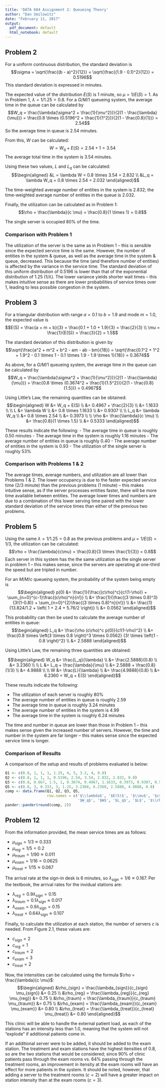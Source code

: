 ```yaml
---
title: 'DATA 604 Assignment 2: Queueing Theory'
author: "Dan Smilowitz"
date: "February 11, 2017"
output:
  pdf_document: default
  html_notebook: default
---
```


## Problem 2
For a uniform continuous distribution, the standard deviation is
$$\sigma = \sqrt{\frac{(b - a)^2}{12}} = \sqrt{\frac{(1.9 - 0.1)^2}{12}} = 0.5196$$
This standard deviation is expressed in minutes.

The expected value of the distribution $E(S)$ is 1 minute, so $\mu = 1/E(S) = 1$.  As in Problem 1, $\lambda = 1/1.25 = 0.8$.  For a $G/M/1$ queueing system, the average time in the queue can be calculated by
$$W_q = \frac{\lambda(\sigma^2 + \frac{1}{\mu^2})}{2(1 - \frac{\lambda}{\mu})} =
\frac{0.8 \times (0.5196^2 + \frac{1}{1^2})}{2(1 - \frac{0.8}{1})} = 2.54$$
So the average time in queue is 2.54 minutes.

From this, $W$ can be calculated: $$W = W_q + E(S) = 2.54 + 1 = 3.54$$ The average total time in the system is 3.54 minutes.

Using these two values, $L$ and $L_q$ can be calculated:
$$\begin{aligned}
&L = \lambda W = 0.8 \times 3.54 = 2.832 \\
&L_q = \lambda W_q = 0.8 \times 2.54 = 2.032
\end{aligned}$$

The time-weighted average number of entities in the system is 2.832; the time-weighted average number of entities in the queue is 2.032.

Finally, the utilization can be calculated as in Problem 1:
$$\rho = \frac{\lambda}{c \mu} = \frac{0.8}{1 \times 1} = 0.8$$

The single server is occupied 80% of the time.

### Comparison with Problem 1
The utilization of the server is the same as in Problem 1 -- this is sensible since the expected service time is the same.  However, the number of entities in the system & queue, as well as the average time in the system & queue, decreased.  This because the time (and therefore number of entities) is affected by the variance in the service time.  The standard deviation of this uniform distribution of 0.5196 is lower than that of the exponential distribution of 1.25 ($1/\lambda$).  The lower variance yields shorter wait times -- this makes intuitive sense as there are lower probabilities of service times over 1, leading to less possible congestion in the system.



## Problem 3
For a triangular distribution with range $a = 0.1$ to $b = 1.9$ and mode $m = 1.0$, the expected value is
$$E(S) = \frac{a + m + b}{3} = \frac{0.1 + 1.0 + 1.9}{3} = \frac{2}{3} \\ 
\mu = \frac{1}{E(S)} = \frac{3}{2} = 1.5$$

The standard deviation of this distribution is given by
$$\sqrt{\frac{a^2 + m^2 + b^2 - am - ab - bm}{18}} =
\sqrt{\frac{0.1^2 + 1^2 + 1.9^2 - 0.1 \times 1 - 0.1 \times 1.9 - 1.9 \times 1}{18}}
= 0.3674$$

As above, for a $G/M/1$ queueing system, the average time in the queue can be calculated by
$$W_q = \frac{\lambda(\sigma^2 + \frac{1}{\mu^2})}{2(1 - \frac{\lambda}{\mu})} =
\frac{0.8 \times (0.3674^2 + \frac{1}{1.5^2})}{2(1 - \frac{0.8}{1.5})} 
= 0.4967$$

Using Little's Law, the remaining quantities can be obtained:
$$\begin{aligned}
W &= W_q + E(S) \\
  &= 0.4967 + \frac{2}{3} \\
  &= 1.1633 \\
  \\
L &= \lambda W \\
  &= 0.8 \times 1.1633 \\
  &= 0.9307 \\
  \\
L_q &= \lambda W_q \\
  &= 0.8 \times 2.54 \\
  &= 0.3973 \\
  \\
\rho &= \frac{\lambda}{c \mu} \\
  &= \frac{0.8}{1 \times 1.5} \\
  &= 0.5333
\end{aligned}$$

These results indicate the following:
  - The average time in queue is roughly 0.50 minutes
  - The average time in the system is roughly 1.16 minutes
  - The average number of entities in queue is roughly 0.40
  - The average number of entities in the system is 0.93
  - The utilization of the single server is roughly 53%



### Comparison with Problems 1 & 2
The average times, average numbers, and utilization are all lower than Problems 1 & 2.  The lower occupancy is due to the faster expected service time (2/3 minute) than the previous problems (1 minute) -- this makes intuitive sense, as if the server processes entities faster, there will be more time available between entities.  The average lower times and numbers are due to a combination of this lower serving time paired with the lower standard deviation of the service times than either of the previous two problems.


## Problem 5
Using the same $\lambda = 1/1.25 = 0.8$ as the previous problems and $\mu = 1/E(S) = 1/3$, the utilization can be calculated:
$$\rho = \frac{\lambda}{c\mu} = \frac{0.8}{3 \times \frac{1}{3}} = 0.8$$
Each server in this system has the the same utilization as the single server in problem 1 -- this makes sense, since the servers are operating at one-third the speed but are tripled in number.

For an $M/M/c$ queueing system, the probability of the system being empty is
$$\begin{aligned}
p(0) &= \frac{1}{\frac{(c\rho)^c}{c!(1-\rho)} + \sum_{n=0}^{c-1}\frac{(c\rho)^n}{n!}} \\
  &= \frac{1}{\frac{(3 \times 0.8)^3}{3!(1-0.8)} + \sum_{n=0}^{2}\frac{(3 \times 0.8)^n}{n!}} \\
  &= \frac{1}{13.824/1.2 + \left( 1 + 2.4 + 5.76/2 \right)} \\
  &= 0.0562
\end{aligned}$$

This probability can then be used to calculate the average number of entities in queue:
$$\begin{aligned}
L_q &= \frac{\rho (c\rho)^c p(0)}{c!(1-\rho)^2} \\
  &= \frac{0.8 \times \left(3 \times 0.8 \right)^3 \times 0.0562}
  {3! \times \left(1 - 0.8 \right)^2} \\
  &= 2.5888
\end{aligned}$$

Using Little's Law, the remaining three quantities are obtained:

$$\begin{aligned}
W_q &= \frac{L_q}{\lambda} \\
  &= \frac{2.5888}{0.8} \\
  &= 3.2360 \\
  \\
L &= L_q + \frac{\lambda}{\mu} \\
  &= 2.5888 + \frac{0.8}{1/3} \\
  &= 4.9888 \\
  \\
W &= \frac{L}{\lambda} \\
  &= \frac{4.9888}{0.8} \\
  &= 6.2360 = W_q + E(S)
\end{aligned}$$

\newpage
These results indicate the following:

  - The utilization of each server is roughly 80%
  - The average number of entities in queue is roughly 2.59
  - The average time in queue is roughly 3.24 minutes
  - The average number of entities in the system is 4.99
  - The average time in the system is roughly 6.24 minutes

The time and number in queue are lower than those in  Problem 1 -- this makes sense given the increased number of servers.  However, the time and number in the system are far longer -- this makes sense since the expected service time is longer.

### Comparison of Results
A comparison of the setup and results of problems evaluated is below:

```r
Q1 <- c(0.8, 1, 1, 1, 1.25, 4, 5, 3.2, 4, 0.8)
Q2 <- c(0.8, 1, 1, 1, 0.5196, 2.54, 3.54, 2.032, 2.832, 0.8)
Q3 <- c(0.8, 0.667, 1.5, 1, 0.3674, 0.4967, 1.1633, 0.3973, 0.9307, 0.5333)
Q5 <- c(0.8, 3, 0.333, 3, 1.25, 3.2360, 6.2360, 2.5888, 4.9888, 0.8)
comp <- data.frame(Q1, Q2, Q3, Q5,
                   row.names = c('$\\lambda$', '$E(S)$', '$\\mu$', '$c$', '$\\sigma$',
                                 '$W_q$', '$W$', '$L_q$', '$L$', '$\\rho$'))
pander::pander(round(comp, 2))
```
  

## Problem 12
From the information provided, the mean service times are as follows:

  - $\mu_{sign} = 1/3 \approx 0.333$
  - $\mu_{reg} = 1/5 = 0.2$
  - $\mu_{traum} = 1/90 \approx 0.011$
  - $\mu_{exam} = 1/16 = 0.0625$
  - $\mu_{treat} = 1/15 \approx 0.067$

The arrival rate at the sign-in desk is 6 minutes, so $\lambda_{sign} = 1/6 \approx 0.167$.  Per the textbook, the arrival rates for the invidual stations are:

  - $\lambda_{reg} = 0.9 \lambda_{sign} = 0.15$
  - $\lambda_{traum} = 0.1 \lambda_{sign} \approx 0.017$
  - $\lambda_{exam} = 0.9 \lambda_{sign} = 0.15$
  - $\lambda_{treat} = 0.64 \lambda_{sign} \approx 0.107$

Finally, to calculate the utilization at each station, the number of servers $c$ is needed.  From Figure 2.1, these values are:

  - $c_{sign} = 2$
  - $c_{reg} = 1$
  - $c_{traum} = 2$
  - $c_{exam} = 3$
  - $c_{treat} = 2$
  
Now, the intensities can be calculated using the formula $\rho = \frac{\lambda}{c \mu}$:
$$\begin{aligned}
&\rho_{sign} = \frac{\lambda_{sign}}{c_{sign} \mu_{sign}} &= 0.25 \\
&\rho_{reg} = \frac{\lambda_{reg}}{c_{reg} \mu_{reg}} &= 0.75 \\
&\rho_{traum} = \frac{\lambda_{traum}}{c_{traum} \mu_{traum}} &= 0.75 \\
&\rho_{exam} = \frac{\lambda_{exam}}{c_{exam} \mu_{exam}} &= 0.80 \\
&\rho_{treat} = \frac{\lambda_{treat}}{c_{treat} \mu_{treat}} &= 0.80
\end{aligned}$$

This clinic will be able to handle the external patient load, as each of the stations has an intensity less than 1.0, meaning that the system will not "explode" if additional patients come in.

If an additional server were to be added, it should be added to the exam station.  The treatment and exam stations have the highest itensities of 0.8, so are the two stations that would be considered; since 90% of clinic patients pass through the exam rooms vs. 64% passing through the treatment rooms, an improvement in itensity at the exam rooms will have an effect for more patients in the system.  It should be noted, however, that adding a server to the treatment rooms ($c = 2$) will have a greater impact on station intensity than at the exam rooms ($c = 3$).
